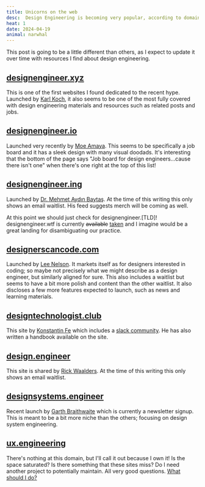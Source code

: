 ```yaml
---
title: Unicorns on the web
desc:  Design Engineering is becoming very popular, according to domain registrars.
heat: 1
date: 2024-04-19
animal: narwhal
---
```


This post is going to be a little different than others, as I expect to update it over time with resources I find about design engineering.

## [designengineer.xyz](https://designengineer.xyz)

This is one of the first websites I found dedicated to the recent hype. Launched by [Karl Koch](https://twitter.com/_kejk), it also seems to be one of the most fully covered with design engineering materials and resources such as related posts and jobs.

## [designengineer.io](https://designengineer.io)

Launched very recently by [Moe Amaya](https://twitter.com/moeamaya). This seems to be specifically a job board and it has a sleek design with many visual doodads. It's interesting that the bottom of the page says "Job board for design engineers...cause there isn't one" when there's one right at the top of this list!

## [designengineer.ing](https://designengineer.ing)

Launched by [Dr. Mehmet Aydın Baytaş](https://twitter.com/doctorbaytas). At the time of this writing this only shows an email waitlist. His feed suggests merch will be coming as well.

At this point we should just check for designengineer.[TLD]! designengineer.wtf is currently ~~available~~ [taken](https://twitter.com/bedesqui/status/1782925001941012884) and I imagine would be a great landing for disambiguating our practice.

## [designerscancode.com](https://designerscancode.com)

Launched by [Lee Nelson](https://twitter.com/leemnelson_). It markets itself as for designers interested in coding; so maybe not precisely what we might describe as a design engineer, but similarly aligned for sure. This also includes a waitlist but seems to have a bit more polish and content than the other waitlist. It also discloses a few more features expected to launch, such as news and learning materials.

## [designtechnologist.club](https://designtechnologist.club)

This site by [Konstantin Fe](https://twitter.com/KonstaFe) which includes a [slack community](https://designtechnologist.club/slack). He has also written a handbook available on the site.

## [design.engineer](https://design.engineer)

This site is shared by [Rick Waalders](https://twitter.com/rickwaalders). At the time of this writing this only shows an email waitlist.

## [designsystems.engineer](https://designsystems.engineer)

Recent launch by [Garth Braithwaite](https://twitter.com/GarthDB) which is currently a newsletter signup. This is meant to be a bit more niche than the others; focusing on design system engineering.

## [ux.engineering](https://ux.engineering)

There's nothing at this domain, but I'll call it out because I own it! Is the space saturated? Is there something that these sites miss? Do I need another project to potentially maintain. All very good questions. [What should I do?](https://twitter.com/donniedamato/status/1732092177566617915)


